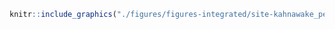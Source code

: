 <!-- #### Sites d’intérêt - Kahnawake - Pêche commerciale {-} -->


<!-- -------------------------------------------------- -->

```r
knitr::include_graphics("./figures/figures-integrated/site-kahnawake_peche_commerciale.png")
```

<br>
